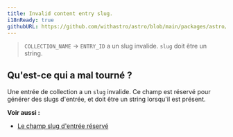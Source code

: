 ```yaml
---
title: Invalid content entry slug.
i18nReady: true
githubURL: https://github.com/withastro/astro/blob/main/packages/astro/src/core/errors/errors-data.ts
---
```


> `COLLECTION_NAME` → `ENTRY_ID` a un slug invalide. `slug` doit être un string.

## Qu'est-ce qui a mal tourné ?
Une entrée de collection a un `slug` invalide. Ce champ est réservé pour générer des slugs d'entrée, et doit être un string lorsqu'il est présent.

**Voir aussi :**
- [Le champ slug d'entrée réservé](/fr/guides/content-collections/)
